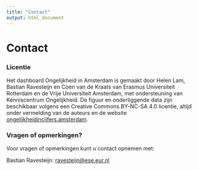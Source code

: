```yaml
---
title: "Contact"
output: html_document
---
```


# Contact


### Licentie
Het dashboard Ongelijkheid in Amsterdam is gemaakt door Helen Lam, Bastian Ravesteijn en Coen van de Kraats van Erasmus Universiteit Rotterdam en de Vrije Universiteit Amsterdam, met ondersteuning van Kenniscentrum Ongelijkheid. De figuur en onderliggende data zijn beschikbaar volgens een 
Creative Commons BY-NC-SA 4.0 licentie, altijd onder vermelding van de 
auteurs en de website [ongelijkheidincijfers.amsterdam](https://www.ongelijkheidincijfers.amsterdam).


### Vragen of opmerkingen?
Voor vragen of opmerkingen kunt u contact opnemen met: 

Bastian Ravesteijn: <a href="mailto:ravesteijn@ese.eur.nl">ravesteijn@ese.eur.nl</a>


